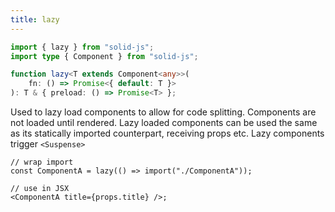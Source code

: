 ```yaml
---
title: lazy
---
```


```ts
import { lazy } from "solid-js";
import type { Component } from "solid-js";

function lazy<T extends Component<any>>(
	fn: () => Promise<{ default: T }>
): T & { preload: () => Promise<T> };
```

Used to lazy load components to allow for code splitting. Components are not loaded until rendered. Lazy loaded components can be used the same as its statically imported counterpart, receiving props etc. Lazy components trigger `<Suspense>`

```tsx
// wrap import
const ComponentA = lazy(() => import("./ComponentA"));

// use in JSX
<ComponentA title={props.title} />;
```
